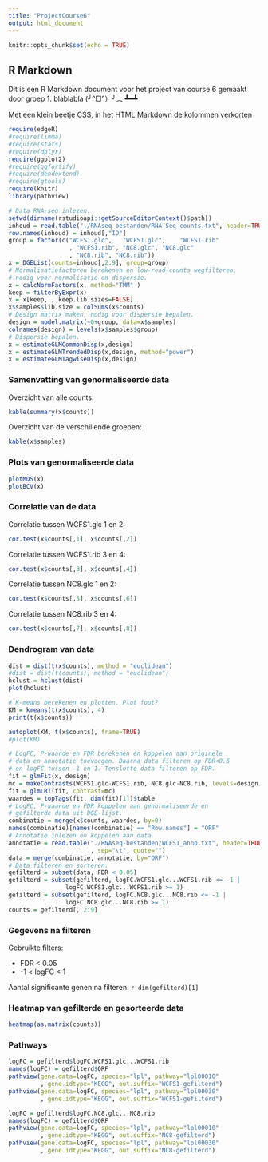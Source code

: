 ```yaml
---
title: "ProjectCourse6"
output: html_document
---
```


```r
knitr::opts_chunk$set(echo = TRUE)
```

## R Markdown
Dit is een R Markdown document voor het project van course 6 gemaakt door 
groep 1. blablabla (╯°□°）╯︵ ┻━┻

Met een klein beetje CSS, in het HTML Markdown de kolommen verkorten


```r
require(edgeR)
#require(limma)
#require(stats)
#require(dplyr)
require(ggplot2)
#require(ggfortify)
#require(dendextend)
#require(gtools)
require(knitr)
library(pathview)
```

```r
# Data RNA-seq inlezen. 
setwd(dirname(rstudioapi::getSourceEditorContext()$path))
inhoud = read.table("./RNAseq-bestanden/RNA-Seq-counts.txt", header=TRUE)
row.names(inhoud) = inhoud[,"ID"]
group = factor(c("WCFS1.glc",	"WCFS1.glc",	"WCFS1.rib"
                 , "WCFS1.rib", "NC8.glc", "NC8.glc"	
                 , "NC8.rib", "NC8.rib"))
x = DGEList(counts=inhoud[,2:9], group=group)
# Normalisatiefactoren berekenen en low-read-counts wegfilteren,
# nodig voor normalisatie en dispersie.
x = calcNormFactors(x, method="TMM" )
keep = filterByExpr(x)
x = x[keep, , keep.lib.sizes=FALSE]
x$samples$lib.size = colSums(x$counts)
# Design matrix maken, nodig voor dispersie bepalen.
design = model.matrix(~0+group, data=x$samples)
colnames(design) = levels(x$samples$group)
# Dispersie bepalen.
x = estimateGLMCommonDisp(x,design)
x = estimateGLMTrendedDisp(x,design, method="power")
x = estimateGLMTagwiseDisp(x,design)
```

### Samenvatting van genormaliseerde data
Overzicht van alle counts:
```r
kable(summary(x$counts))
```
Overzicht van de verschillende groepen:
```r
kable(x$samples)
```
### Plots van genormaliseerde data
```r
plotMDS(x)
plotBCV(x)
```

### Correlatie van de data
Correlatie tussen WCFS1.glc 1 en 2:
```r
cor.test(x$counts[,1], x$counts[,2])
```
Correlatie tussen WCFS1.rib 3 en 4:
```r
cor.test(x$counts[,3], x$counts[,4])
```
Correlatie tussen NC8.glc 1 en 2:
```r
cor.test(x$counts[,5], x$counts[,6])
```
Correlatie tussen NC8.rib 3 en 4:
```r
cor.test(x$counts[,7], x$counts[,8])
```

### Dendrogram van data
```r
dist = dist(t(x$counts), method = "euclidean")
#dist = dist(t(counts), method = "euclidean")
hclust = hclust(dist)
plot(hclust)
```

```r
# K-means berekenen en plotten. Plot fout?
KM = kmeans(t(x$counts), 4)
print(t(x$counts))

autoplot(KM, t(x$counts), frame=TRUE)
#plot(KM)
```

```r
# LogFC, P-waarde en FDR berekenen en koppelen aan originele
# data en annotatie toevoegen. Daarna data filteren op FDR<0.5
# en logFC tussen -1 en 1. Tenslotte data filteren op FDR.
fit = glmFit(x, design)
mc = makeContrasts(WCFS1.glc-WCFS1.rib, NC8.glc-NC8.rib, levels=design)
fit = glmLRT(fit, contrast=mc)
waardes = topTags(fit, dim(fit)[1])$table
# LogFC, P-waarde en FDR koppelen aan genormaliseerde en
# gefilterde data uit DGE-lijst.
combinatie = merge(x$counts, waardes, by=0)
names(combinatie)[names(combinatie) == "Row.names"] = "ORF"
# Annotatie inlezen en koppelen aan data.
annotatie = read.table("./RNAseq-bestanden/WCFS1_anno.txt", header=TRUE
                       , sep="\t", quote="")
data = merge(combinatie, annotatie, by="ORF")
# Data filteren en sorteren.
gefilterd = subset(data, FDR < 0.05)
gefilterd = subset(gefilterd, logFC.WCFS1.glc...WCFS1.rib <= -1 |
                logFC.WCFS1.glc...WCFS1.rib >= 1)
gefilterd = subset(gefilterd, logFC.NC8.glc...NC8.rib <= -1 |
                logFC.NC8.glc...NC8.rib >= 1)
counts = gefilterd[, 2:9]
```

### Gegevens na filteren
Gebruikte filters:
  
* FDR < 0.05
* -1 < logFC < 1

Aantal significante genen na filteren: `r dim(gefilterd)[1]`

### Heatmap van gefilterde en gesorteerde data
```r
heatmap(as.matrix(counts))
```

### Pathways
```r
logFC = gefilterd$logFC.WCFS1.glc...WCFS1.rib
names(logFC) = gefilterd$ORF
pathview(gene.data=logFC, species="lpl", pathway="lpl00010"
         , gene.idtype="KEGG", out.suffix="WCFS1-gefilterd")
pathview(gene.data=logFC, species="lpl", pathway="lpl00030"
         , gene.idtype="KEGG", out.suffix="WCFS1-gefilterd")
```
```r
logFC = gefilterd$logFC.NC8.glc...NC8.rib
names(logFC) = gefilterd$ORF
pathview(gene.data=logFC, species="lpl", pathway="lpl00010"
         , gene.idtype="KEGG", out.suffix="NC8-gefilterd")
pathview(gene.data=logFC, species="lpl", pathway="lpl00030"
         , gene.idtype="KEGG", out.suffix="NC8-gefilterd")
```
